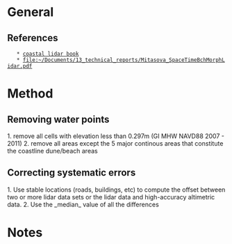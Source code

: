 = General =
== References ==
	* [[file:~/Documents/30_books/35_GIS/GIS_based_Analysis_of_coastal_lidar_time_series_Hardin_2014.pdf|coastal lidar book]]
	* [[file:~/Documents/13_technical_reports/Mitasova_SpaceTimeBchMorphLidar.pdf]]

= Method =
== Removing water points ==
1. remove all cells with elevation less than 0.297m (GI MHW NAVD88 2007 - 2011)
2. remove all areas except the 5 major continous areas that constitute the coastline dune/beach areas

== Correcting systematic errors ==
1. Use stable locations (roads, buildings, etc) to compute the offset between two or more lidar data sets or the lidar data and high-accuracy altimetric data.
2. Use the _median_ value of all the differences


= Notes =
